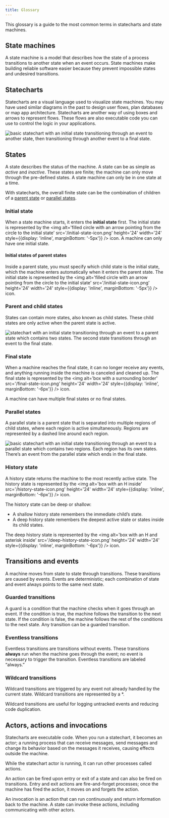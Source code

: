 ```yaml
---
title: Glossary
---
```


This glossary is a guide to the most common terms in statecharts and state machines.

## State machines

A state machine is a model that describes how the state of a process transitions to another state when an event occurs. State machines make building reliable software easier because they prevent impossible states and undesired transitions.

## Statecharts

Statecharts are a visual language used to visualize state machines. You may have used similar diagrams in the past to design user flows, plan databases or map app architecture. Statecharts are another way of using boxes and arrows to represent flows. These flows are also executable code you can use to control the logic in your applications.

![basic statechart with an initial state transitioning through an event to another state, then transitioning through another event to a final state.](/basic-statechart.png)

## States

A state describes the status of the machine. A state can be as simple as _active_ and _inactive_. These states are finite; the machine can only move through the pre-defined states. A state machine can only be in one state at a time.

With statecharts, the overall finite state can be the combination of children of a [parent state](#parent-and-child-states) or [parallel states](#parallel-states).

### Initial state

When a state machine starts, it enters the **initial state** first. The initial state is represented by the <img alt='filled circle with an arrow pointing from the circle to the initial state' src='/initial-state-icon.png' height='24' width='24' style={{display: 'inline', marginBottom: '-5px'}} /> icon. A machine can only have one initial state.

<!-- What a state might be -->

#### Initial states of parent states

Inside a parent state, you must specify which child state is the initial state, which the machine enters automatically when it enters the parent state. The initial state is represented by the <img alt='filled circle with an arrow pointing from the circle to the initial state' src='/initial-state-icon.png' height='24' width='24' style={{display: 'inline', marginBottom: '-5px'}} /> icon.

<!-- What is a typical initial state -->

### Parent and child states

States can contain more states, also known as child states. These child states are only active when the parent state is active.

<!-- Why you might use parent and child states -->

![statechart with an initial state transitioning through an event to a parent state which contains two states. The second state transitions through an event to the final state.](/statechart-with-parent-and-child-states.png)

### Final state

When a machine reaches the final state, it can no longer receive any events, and anything running inside the machine is canceled and cleaned up. The final state is represented by the <img alt='box with a surrounding border' src='/final-state-icon.png' height='24' width='24' style={{display: 'inline', marginBottom: '-6px'}} /> icon.

A machine can have multiple final states or no final states.

<!-- What makes a typical final state, and when might you have no final states or multiple final states -->

### Parallel states

A parallel state is a parent state that is separated into multiple regions of child states, where each region is active simultaneously. Regions are represented by a dashed line around each region.

<!-- Why you might use parallel states -->

![basic statechart with an initial state transitioning through an event to a parallel state which contains two regions. Each region has its own states. There’s an event from the parallel state which ends in the final state.](/statechart-with-parallel-state.png)

### History state

A history state returns the machine to the most recently active state. The history state is represented by the <img alt='box with an H inside' src='/history-state-icon.png' height='24' width='24' style={{display: 'inline', marginBottom: '-6px'}} /> icon.

The history state can be deep or shallow:

- A shallow history state remembers the immediate child’s state.
- A deep history state remembers the deepest active state or states inside its child states.

The deep history state is represented by the <img alt='box with an H and asterisk inside' src='/deep-history-state-icon.png' height='24' width='24' style={{display: 'inline', marginBottom: '-6px'}} /> icon.

<!-- What you might use a shallow history state for -->

<!-- What you might use a deep history state for -->

## Transitions and events

A machine moves from state to state through transitions. These transitions are caused by events. Events are deterministic; each combination of state and event always points to the same next state.

<!-- What is a typical event -->

### Guarded transitions

A guard is a condition that the machine checks when it goes through an event. If the condition is true, the machine follows the transition to the next state. If the condition is false, the machine follows the rest of the conditions to the next state. Any transition can be a guarded transition.

<!-- What you might use a guard for -->

### Eventless transitions

Eventless transitions are transitions without events. These transitions **always** run when the machine goes through the event; no event is necessary to trigger the transition. Eventless transitions are labeled “always.”

<!-- What you might use an eventless transition for -->

### Wildcard transitions

Wildcard transitions are triggered by any event not already handled by the current state. Wildcard transitions are represented by a \*.

Wildcard transitions are useful for logging untracked events and reducing code duplication.

<!-- What you might use a wildcard transition for -->

<!-- #### Partial wildcard transitions -->

<!-- Will be in v5 -->

<!-- ### Raised events -->

<!-- Will be in v5 -->

## Actors, actions and invocations

Statecharts are executable code. When you run a statechart, it becomes an actor; a running process that can receive messages, send messages and change its behavior based on the messages it receives, causing effects outside the machine.

While the statechart actor is running, it can run other processes called actions.

An action can be fired upon entry or exit of a state and can also be fired on transitions. Entry and exit actions are fire-and-forget processes; once the machine has fired the action, it moves on and forgets the action.

<!-- What you might use an action (on a state) for -->

<!-- What you might use an action transition for -->

An invocation is an action that can run continuously and return information back to the machine. A state can invoke these actions, including communicating with other actors.
